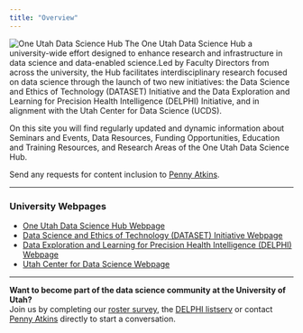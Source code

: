 ```yaml
---
title: "Overview"
---
```

![One Utah Data Science Hub](HubLogo.png)
The One Utah Data Science Hub a university-wide effort designed to enhance research and infrastructure in data science and data-enabled science.Led by Faculty Directors from across the university, the Hub facilitates interdisciplinary research focused on data science through the launch of two new initiatives: the Data Science and Ethics of Technology (DATASET) Initiative and the Data Exploration and Learning for Precision Health Intelligence (DELPHI) Initiative, and in alignment with the Utah Center for Data Science (UCDS).

On this site you will find regularly updated and dynamic information about Seminars and Events, Data Resources, Funding Opportunities, Education and Training Resources, and Research Areas of the One Utah Data Science Hub.

Send any requests for content inclusion to [Penny Atkins](mailto:penny.atkins@hsc.utah.edu?subject=Utah%20Data%20Science%20GitHub%20Page%20Request).

------------------------------------------------------------------------

### University Webpages  
-   [One Utah Data Science Hub Webpage](https://www.research.utah.edu/one-utah-data-science-hub/)\
-   [Data Science and Ethics of Technology (DATASET) Initiative Webpage](https://www.research.utah.edu/one-utah-data-science-hub/data-science-ethics-of-technology-initiative-dataset/)\
-   [Data Exploration and Learning for Precision Health Intelligence (DELPHI) Webpage](https://uofuhealth.utah.edu/delphi-data-science-initiative)\
-   [Utah Center for Data Science Webpage](https://datascience.utah.edu/)

------------------------------------------------------------------------

**Want to become part of the data science community at the University of Utah?**\
Join us by completing our [roster survey](https://utah.sjc1.qualtrics.com/jfe/form/SV_2irufNe2jfxhO8C), the [DELPHI listserv](https://www.lists.utah.edu/wws/subscribe/delphi?previous_action=info) or contact [Penny Atkins](mailto:pennyatkins@hsc.utah.edu?subject=One%20Utah%20Data%20Science%20Hub%20Interest) directly to start a conversation.
